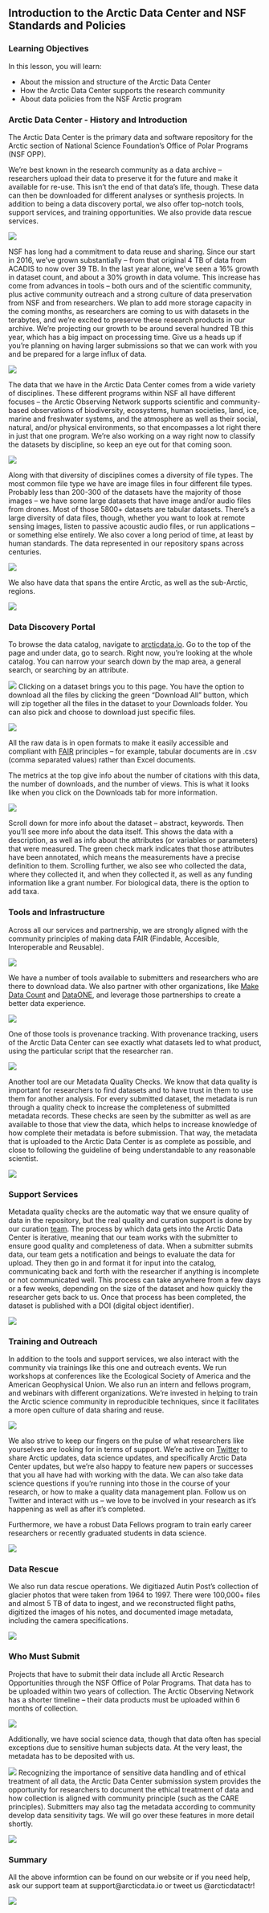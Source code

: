 ## Introduction to the Arctic Data Center and NSF Standards and Policies

### Learning Objectives

In this lesson, you will learn:

- About the mission and structure of the Arctic Data Center
- How the Arctic Data Center supports the research community
- About data policies from the NSF Arctic program

### Arctic Data Center - History and Introduction

The Arctic Data Center is the primary data and software repository for the Arctic section of National Science Foundation’s Office of Polar Programs (NSF OPP).

We’re best known in the research community as a data archive – researchers upload their data to preserve it for the future and make it available for re-use. This isn’t the end of that data’s life, though. These data can then be downloaded for different analyses or synthesis projects. In addition to being a data discovery portal, we also offer top-notch tools, support services, and training opportunities. We also provide data rescue services. 

![](images/arctic-data-center/ADC-features.png)

NSF has long had a commitment to data reuse and sharing. Since our start in 2016, we’ve grown substantially – from that original 4 TB of data from ACADIS to now over 39 TB. In the last year alone, we’ve seen a 16% growth in dataset count, and about a 30% growth in data volume. This increase has come from advances in tools – both ours and of the scientific community, plus active community outreach and a strong culture of data preservation from NSF and from researchers. We plan to add more storage capacity in the coming months, as researchers are coming to us with datasets in the terabytes, and we’re excited to preserve these research products in our archive. We’re projecting our growth to be around several hundred TB this year, which has a big impact on processing time. Give us a heads up if you’re planning on having larger submissions so that we can work with you and be prepared for a large influx of data.

![](images/arctic-data-center/ADC-growth.png)

The data that we have in the Arctic Data Center comes from a wide variety of disciplines. These different programs within NSF all have different focuses – the Arctic Observing Network supports scientific and community-based observations of biodiversity, ecosystems, human societies, land, ice, marine and freshwater systems, and the atmosphere as well as their social, natural, and/or physical environments, so that encompasses a lot right there in just that one program. We’re also working on a way right now to classify the datasets by discipline, so keep an eye out for that coming soon.

![](images/arctic-data-center/ADC-disciplines.png)

Along with that diversity of disciplines comes a diversity of file types. The most common file type we have are image files in four different file types. Probably less than 200-300 of the datasets have the majority of those images – we have some large datasets that have image and/or audio files from drones. Most of those 5800+ datasets are tabular datasets. There’s a large diversity of data files, though, whether you want to look at remote sensing images, listen to passive acoustic audio files, or run applications – or something else entirely. We also cover a long period of time, at least by human standards. The data represented in our repository spans across centuries.

![](images/arctic-data-center/ADC-filetypes.png)

We also have data that spans the entire Arctic, as well as the sub-Arctic, regions.

![](images/arctic-data-center/ADC-panarctic.png)

### Data Discovery Portal

To browse the data catalog, navigate to [arcticdata.io](https://arcticdata.io/). Go to the top of the page and under data, go to search. Right now, you’re looking at the whole catalog. You can narrow your search down by the map area, a general search, or searching by an attribute.

![](images/arctic-data-center/ADC-datacatalog1.png)
Clicking on a dataset brings you to this page. You have the option to download all the files by clicking the green “Download All” button, which will zip together all the files in the dataset to your Downloads folder. You can also pick and choose to download just specific files.

![](images/arctic-data-center/ADC-datacatalog2.png)

All the raw data is in open formats to make it easily accessible and compliant with [FAIR](https://www.go-fair.org/fair-principles/) principles – for example, tabular documents are in .csv (comma separated values) rather than Excel documents.

The metrics at the top give info about the number of citations with this data, the number of downloads, and the number of views. This is what it looks like when you click on the Downloads tab for more information.

![](images/arctic-data-center/ADC-downloads.png)

Scroll down for more info about the dataset – abstract, keywords. Then you’ll see more info about the data itself. This shows the data with a description, as well as info about the attributes (or variables or parameters) that were measured. The green check mark indicates that those attributes have been annotated, which means the measurements have a precise definition to them. Scrolling further, we also see who collected the data, where they collected it, and when they collected it, as well as any funding information like a grant number. For biological data, there is the option to add taxa. 

### Tools and Infrastructure 

Across all our services and partnership, we are strongly aligned with the community principles of making data FAIR (Findable, Accesible, Interoperable and Reusable).

![](images/arctic-data-center/FAIR.jpeg)

We have a number of tools available to submitters and researchers who are there to download data. We also partner with other organizations, like [Make Data Count](https://makedatacount.org/) and [DataONE](https://www.dataone.org/), and leverage those partnerships to create a better data experience. 

![](images/arctic-data-center/ADC-infrastructure.png)

One of those tools is provenance tracking. With provenance tracking, users of the Arctic Data Center can see exactly what datasets led to what product, using the particular script that the researcher ran. 

![](images/provenance.png)

Another tool are our Metadata Quality Checks. We know that data quality is important for researchers to find datasets and to have trust in them to use them for another analysis. For every submitted dataset, the metadata is run through a quality check to increase the completeness of submitted metadata records. These checks are seen by the submitter as well as are available to those that view the data, which helps to increase knowledge of how complete their metadata is before submission. That way, the metadata that is uploaded to the Arctic Data Center is as complete as possible, and close to following the guideline of being understandable to any reasonable scientist. 

![](images/arctic-data-center/ADC-metadataquality.png)

### Support Services

Metadata quality checks are the automatic way that we ensure quality of data in the repository, but the real quality and curation support is done by our curation [team](https://arcticdata.io/team/). The process by which data gets into the Arctic Data Center is iterative, meaning that our team works with the submitter to ensure good quality and completeness of data. When a submitter submits data, our team gets a notification and beings to evaluate the data for upload. They then go in and format it for input into the catalog, communicating back and forth with the researcher if anything is incomplete or not communicated well. This process can take anywhere from a few days or a few weeks, depending on the size of the dataset and how quickly the researcher gets back to us. Once that process has been completed, the dataset is published with a DOI (digital object identifier).

![](images/arctic-data-center/ADC-supportflow.png)

### Training and Outreach

In addition to the tools and support services, we also interact with the community via trainings like this one and outreach events. We run workshops at conferences like the Ecological Society of America and the American Geophysical Union. We also run an intern and fellows program, and webinars with different organizations. We’re invested in helping to train the Arctic science community in reproducible techniques, since it facilitates a more open culture of data sharing and reuse. 

![](images/arctic-data-center/ADC-trainingpeople.png)

We also strive to keep our fingers on the pulse of what researchers like yourselves are looking for in terms of support. We’re active on [Twitter](https://twitter.com/arcticdatactr) to share Arctic updates, data science updates, and specifically Arctic Data Center updates, but we’re also happy to feature new papers or successes that you all have had with working with the data. We can also take data science questions if you’re running into those in the course of your research, or how to make a quality data management plan. Follow us on Twitter and interact with us – we love to be involved in your research as it’s happening as well as after it’s completed.

Furthermore, we have a robust Data Fellows program to train early career researchers or recently graduated students in data science.

![](images/arctic-data-center/ADC-fellows2020.png)

### Data Rescue

We also run data rescue operations. We digitiazed Autin Post's collection of glacier photos that were taken from 1964 to 1997. There were 100,000+ files and almost 5 TB of data to ingest, and we reconstructed flight paths, digitized the images of his notes, and documented image metadata, including the camera specifications.

![](images/arctic-data-center/ADC-datarescue.png)

### Who Must Submit

Projects that have to submit their data include all Arctic Research Opportunities through the NSF Office of Polar Programs. That data has to be uploaded within two years of collection. The Arctic Observing Network has a shorter timeline – their data products must be uploaded within 6 months of collection.

![](images/arctic-data-center/ADC-whosubmits1.png)

Additionally, we have social science data, though that data often has special exceptions due to sensitive human subjects data. At the very least, the metadata has to be deposited with us. 

![](images/arctic-data-center/ADC-whosubmits2.png)
Recognizing the importance of sensitive data handling and of ethical treatment of all data, the Arctic Data Center submission system provides the opportunity for researchers to document the ethical treatment of data and how collection is aligned with community principle (such as the CARE principles). Submitters may also tag the metadata according to community develop data sensitivity tags. We will go over these features in more detail shortly.

![](images/arctic-data-center/ADC-sensitive.png)

### Summary

All the above informtion can be found on our website or if you need help, ask our support team at support@arcticdata.io or tweet us \@arcticdatactr!

![](images/arctic-data-center/ADC-overallmetrics.png)

